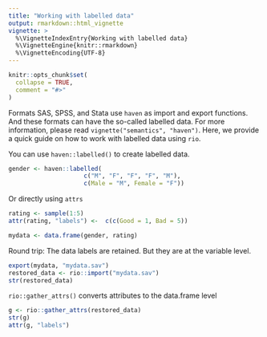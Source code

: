 ```yaml
---
title: "Working with labelled data"
output: rmarkdown::html_vignette
vignette: >
  %\VignetteIndexEntry{Working with labelled data}
  %\VignetteEngine{knitr::rmarkdown}
  %\VignetteEncoding{UTF-8}
---
```


```r
knitr::opts_chunk$set(
  collapse = TRUE,
  comment = "#>"
)
```

Formats SAS, SPSS, and Stata  use `haven` as import and export functions. And these formats can have the so-called labelled data. For more information, please read `vignette("semantics", "haven")`. Here, we provide a quick guide on how to work with labelled data using `rio`.

You can use `haven::labelled()` to create labelled data.

```r
gender <- haven::labelled(
                     c("M", "F", "F", "F", "M"),
                     c(Male = "M", Female = "F"))
```

Or directly using `attrs`

```r
rating <- sample(1:5)
attr(rating, "labels") <-  c(c(Good = 1, Bad = 5))
```

```r
mydata <- data.frame(gender, rating)
```

Round trip: The data labels are retained. But they are at the variable level.

```r
export(mydata, "mydata.sav")
restored_data <- rio::import("mydata.sav")
str(restored_data)
```

`rio::gather_attrs()` converts attributes to the data.frame level

```r
g <- rio::gather_attrs(restored_data)
str(g)
attr(g, "labels")
```

